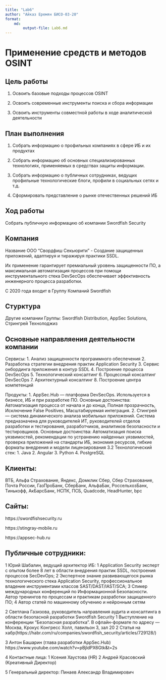 ---
title: "Lab6"
author: "Айказ Еремян БИСО-03-20"
format: 
    md:
        output-file: Lab6.md
---

# Применение средств и методов OSINT

## Цель работы

1.  Освоить базовые подходы процессов OSINT

2.  Освоить современные инструменты поиска и сбора информации

3.  Освоить инструменты совместной работы в ходе аналитической деятельности

## План выполнения

1.  Собрать информацию о профильных компаниях в сфере ИБ и их продуктах

2.  Собрать информацию об основных специализированных технологиях, применяемых в средствах защиты информации.

3.  Собрать информацию о публичных сотрудниках, ведущих профильные технологические блоги, профили в социальных сетях и т.д.

4.  Сформировать представление о рынке отечественных решений ИБ

## Ход работы

Собрать публичную информацию об компании Swordfish Security

## Компания

Название ООО "Свордфиш Секьюрити" - Создание защищенных приложений, адаптируя и тиражируя практики SSDL.

Их применение гарантирует премиальный уровень защищенности ПО, а максимальная автоматизация процессов при помощи инструментального стека DevSecOps обеспечивает эффективность инженерного процесса разработки.

С 2020 года входит в Группу Компаний Swordfish

## Стурктура

Другие компании Группы: Swordfish Distribution, AppSec Solutions, Стрингрей Технолоджиз

## Основные направляения деятельности компании

Сервисы: 1. Анализ защищенности программного обеспечения 2. Разработка стратегии внедрения практик Application Security 3. Сервис онбординга приложения в контур SSDL 4. Построение процесса DevSecOps 5. Технологический консалтинг 6. Процессный консалтинг DevSecOps 7. Архитектурный консалтинг 8. Построение центра компетенций

Продукты: 1. AppSec.Hub --- платформа DevSecOps. Используется в бизнесе, ИБ и при разработке ПО. Основные достоинства: Автоматизация процесса от начала и до конца, Полная прозрачность, Исключение False Positives, Масштабируемая интеграция. 2. Стингрей --- система динамического анализа мобильных приложений. Система предназначена для руководителей ИТ, руководителей отделов разработки и тестирования, разработчиков, аналитиков безопасности и тестировщиков. Основные достоинства: Автоматизация поиска уязвимостей, рекомендации по устранению найденных уязвимостей, проверка приложений на стандарты ИБ, экономия ресурсов, гибкие форматы внедрения и модели лицензирования 3.2 Технологический стек: 1. Java 2. Angular 3. Python 4. PostgreSQL

## Клиенты:

ВТБ, Альфа Страхование, Яндекс, Домклик Сбер, Сбер Страхование, Почта России, ГазПроБанк, СберБанк, АльфаБак, РоссельхозБанк, Тинькофф, АкБарсБанк, НСПК, ПСБ, Quadcode, HeadHunter, bpc

## Сайты:

https://swordfishsecurity.ru

https://stingray-mobile.ru

https://appsec-hub.ru

## Публичные сотрудники:

1 Юрий Шабалин, ведущий архитектор ИБ: 1 Application Security эксперт с опытом более 8 лет в области внедрения практик SSDL, построения процессов SecDevOps; 2 Экспертное знание развивающегося рынка технологического стека Application Security, профессиональное владение инструментами классов SAST/DAST/IAST/SCA; 3 Спикер международных конференций по Информационной Безопасности. Автор тренингов по процессам и практикам разработки защищенного ПО; 4 Автор статей по машинному обучению и нейронным сетям

2 Светлана Газизова, руководитель направления аудита и консалтинга в области безопасной разработки Swordfish Security 1 Выступление на конференции "Безопасная разработка". В офлайн-формате по адресу --- Москва, Крокус Конгресс Холл, павильон 3, зал 20 2 Статья на хабр(https://habr.com/ru/companies/swordfish_security/articles/729128/)

3 Антон Башарин (глава разработки AppSec.Hub) https://www.youtube.com/watch?v=pBjldPX6Gtk&t=2s

4 Контактные лица: 1 Ксения Хаустова (HR) 2 Андрей Красовский (Креативный Директор)

5 Генеральный директор: Пинаев Александр Владимирович
